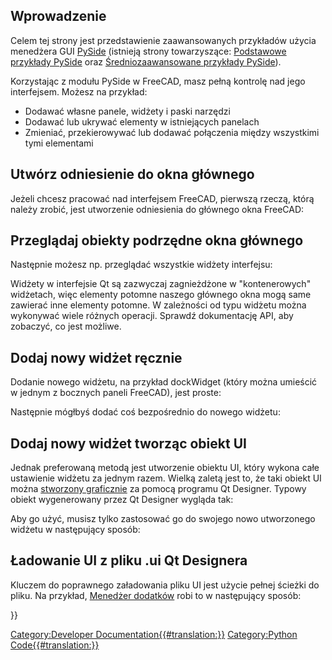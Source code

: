 <languages/>

{{TOCright}}

<span id="Introduction"></span>
==Wprowadzenie==

Celem tej strony jest przedstawienie zaawansowanych przykładów użycia menedżera GUI [[PySide/pl|PySide]] (istnieją strony towarzyszące: [[PySide_Beginner_Examples/pl|Podstawowe przykłady PySide]] oraz [[PySide_Intermediate_Examples/pl|Średniozaawansowane przykłady PySide]]).

Korzystając z modułu PySide w FreeCAD, masz pełną kontrolę nad jego interfejsem. Możesz na przykład:
* Dodawać własne panele, widżety i paski narzędzi
* Dodawać lub ukrywać elementy w istniejących panelach
* Zmieniać, przekierowywać lub dodawać połączenia między wszystkimi tymi elementami

<span id="Create_Reference_to_the_Main_Window"></span>
==Utwórz odniesienie do okna głównego==

Jeżeli chcesz pracować nad interfejsem FreeCAD, pierwszą rzeczą, którą należy zrobić, jest utworzenie odniesienia do głównego okna FreeCAD:

{{Code|code=
import sys
from PySide import QtGui ,QtCore 
app = QtGui.qApp
mw = FreeCADGui.getMainWindow()
}}

<span id="Browse_the_Children_of_the_Main_Window"></span>
==Przeglądaj obiekty podrzędne okna głównego==

Następnie możesz np. przeglądać wszystkie widżety interfejsu:

{{Code|code=
for child in mw.children():
   print('widget name = ', child.objectName(), ', widget type = ', child)
}}

Widżety w interfejsie Qt są zazwyczaj zagnieżdżone w "kontenerowych" widżetach, więc elementy potomne naszego głównego okna mogą same zawierać inne elementy potomne. W zależności od typu widżetu można wykonywać wiele różnych operacji. Sprawdź dokumentację API, aby zobaczyć, co jest możliwe.

<span id="Add_New_Widget_Manually"></span>
==Dodaj nowy widżet ręcznie==

Dodanie nowego widżetu, na przykład dockWidget (który można umieścić w jednym z bocznych paneli FreeCAD), jest proste:

{{Code|code=
myWidget = QtGui.QDockWidget()
mw.addDockWidget(QtCore.Qt.RightDockWidgetArea,myWidget)
}}

Następnie mógłbyś dodać coś bezpośrednio do nowego widżetu:

{{Code|code=
myWidget.setObjectName("my Nice New Widget")
myWidget.resize(QtCore.QSize(300,100)) # sets size of the widget
label = QtGui.QLabel("Hello World", myWidget) # creates a label
label.setGeometry(QtCore.QRect(2,50,200,24))  # sets its size
label.setObjectName("myLabel") # sets its name, so it can be found by name
}}

<span id="Add_New_Widget_by_Creating_UI_Object"></span>
==Dodaj nowy widżet tworząc obiekt UI==

Jednak preferowaną metodą jest utworzenie obiektu UI, który wykona całe ustawienie widżetu za jednym razem. Wielką zaletą jest to, że taki obiekt UI można [[Dialog_creation/pl|stworzony graficznie]] za pomocą programu Qt Designer. Typowy obiekt wygenerowany przez Qt Designer wygląda tak:

{{Code|code=
class myWidget_Ui(object):
  def setupUi(self, myWidget):
    myWidget.setObjectName("my Nice New Widget")
    myWidget.resize(QtCore.QSize(300,100).expandedTo(myWidget.minimumSizeHint())) # sets size of the widget

    self.label = QtGui.QLabel(myWidget) # creates a label
    self.label.setGeometry(QtCore.QRect(50,50,200,24)) # sets its size
    self.label.setObjectName("label") # sets its name, so it can be found by name

  def retranslateUi(self, draftToolbar): # built-in QT function that manages translations of widgets
    myWidget.setWindowTitle(QtGui.QApplication.translate("myWidget", "My Widget", None, QtGui.QApplication.UnicodeUTF8))
    self.label.setText(QtGui.QApplication.translate("myWidget", "Welcome to my new widget!", None, QtGui.QApplication.UnicodeUTF8))
}}

Aby go użyć, musisz tylko zastosować go do swojego nowo utworzonego widżetu w następujący sposób:

{{Code|code=
app = QtGui.qApp
FCmw = app.activeWindow()
myNewFreeCADWidget = QtGui.QDockWidget() # create a new dckwidget
myNewFreeCADWidget.ui = myWidget_Ui() # load the Ui script
myNewFreeCADWidget.ui.setupUi(myNewFreeCADWidget) # setup the ui
FCmw.addDockWidget(QtCore.Qt.RightDockWidgetArea,myNewFreeCADWidget) # add the widget to the main window
}}

<span id="Loading_the_UI_from_a_Qt_Designer_.ui_File"></span>
==Ładowanie UI z pliku .ui Qt Designera==

Kluczem do poprawnego załadowania pliku UI jest użycie pełnej ścieżki do pliku. Na przykład, [[Std_AddonMgr/pl|Menedżer dodatków]] robi to w następujący sposób:

{{Code|code=
self.dialog = FreeCADGui.PySideUic.loadUi(os.path.join(os.path.dirname(__file__), "AddonManager.ui"))
}}


{{Powerdocnavi{{#translation:}}}}
[[Category:Developer Documentation{{#translation:}}]]
[[Category:Python Code{{#translation:}}]]
{{clear}}